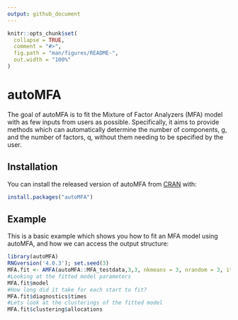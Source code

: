 ```yaml
---
output: github_document
---
```


<!-- README.md is generated from README.Rmd. Please edit that file -->

```r
knitr::opts_chunk$set(
  collapse = TRUE,
  comment = "#>",
  fig.path = "man/figures/README-",
  out.width = "100%"
)
```

# autoMFA

<!-- badges: start -->
<!-- badges: end -->

The goal of autoMFA is to fit the Mixture of Factor Analyzers (MFA) model with as few inputs from users as possible. Specifically, it aims to provide methods which can automatically determine the number of components, g, and the number of factors, q, without them needing to be specified by the user.

## Installation

You can install the released version of autoMFA from [CRAN](https://CRAN.R-project.org) with:

``` r
install.packages("autoMFA")
```

## Example

This is a basic example which shows you how to fit an MFA model using autoMFA, and how we can access the output structure:

```r
library(autoMFA)
RNGversion('4.0.3'); set.seed(3)
MFA.fit <- AMFA(autoMFA::MFA_testdata,3,3, nkmeans = 3, nrandom = 3, itmax = 100)
#Looking at the fitted model parameters
MFA.fit$model
#How long did it take for each start to fit?
MFA.fit$diagnostics$times
#Lets look at the clusterings of the fitted model
MFA.fit$clustering$allocations
```

